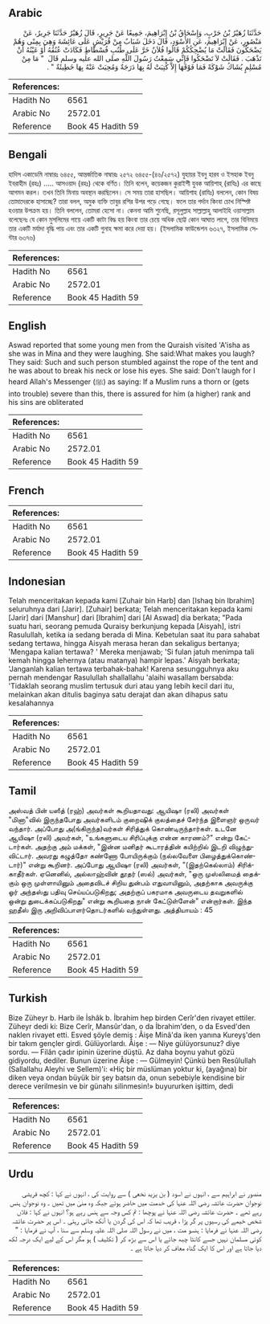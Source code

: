 ## Arabic


<div dir="rtl" lang="ar" style={{fontSize:'larger',backgroundColor:'#f8f9fa',padding:20}}>
حَدَّثَنَا زُهَيْرُ بْنُ حَرْبٍ، وَإِسْحَاقُ بْنُ إِبْرَاهِيمَ، جَمِيعًا عَنْ جَرِيرٍ، قَالَ زُهَيْرٌ حَدَّثَنَا جَرِيرٌ، عَنْ مَنْصُورٍ، عَنْ إِبْرَاهِيمَ، عَنِ الأَسْوَدِ، قَالَ دَخَلَ شَبَابٌ مِنْ قُرَيْشٍ عَلَى عَائِشَةَ وَهِيَ بِمِنًى وَهُمْ يَضْحَكُونَ فَقَالَتْ مَا يُضْحِكُكُمْ قَالُوا فُلاَنٌ خَرَّ عَلَى طُنُبِ فُسْطَاطٍ فَكَادَتْ عُنُقُهُ أَوْ عَيْنُهُ أَنْ تَذْهَبَ ‏.‏ فَقَالَتْ لاَ تَضْحَكُوا فَإِنِّي سَمِعْتُ رَسُولَ اللَّهِ صلى الله عليه وسلم قَالَ ‏ "‏ مَا مِنْ مُسْلِمٍ يُشَاكُ شَوْكَةً فَمَا فَوْقَهَا إِلاَّ كُتِبَتْ لَهُ بِهَا دَرَجَةٌ وَمُحِيَتْ عَنْهُ بِهَا خَطِيئَةٌ ‏"‏ ‏.‏
</div>
<div style={{backgroundColor:'#f8f9fa',padding:20, marginBottom: 10}}><table> <thead> <tr> <th>References:</th> <th></th> </tr> </thead> <tbody><tr><td>Hadith No</td><td>6561</td></tr><tr><td>Arabic No</td><td>2572.01</td></tr><tr><td>Reference</td><td>Book 45 Hadith 59</td></tr></tbody></table></div>

## Bengali


<div dir="ltr" lang="bn" style={{fontSize:'larger',backgroundColor:'#f8f9fa',padding:20}}>
হাদিস একাডেমি নাম্বারঃ ৬৪৫৫, আন্তর্জাতিক নাম্বারঃ ২৫৭২ ৬৪৫৫-(৪৬/২৫৭২) যুহায়র ইবনু হারব ও ইসহাক ইবনু ইবরাহীম (রহঃ) ..... আসওয়াদ (রহঃ) থেকে বর্ণিত। তিনি বলেন, কয়েকজন কুরাইশী যুবক আয়িশাহ্ (রাযিঃ) এর কাছে আগমন করল। তখন তিনি মিনায় অবস্থান করছিলেন। সে সময় তারা হাসছিল। আয়িশাহ (রাযিঃ) বললেন, কোন বিষয় তোমাদেরকে হাসাচ্ছে? তারা বলল, অমুক ব্যক্তি তাবুর রশির উপর পড়ে গেছে। ফলে তার গর্দান কিংবা চোখ নিস্পিষ্ট হওয়ার উপক্রম হয়। তিনি বললেন, তোমরা হেসো না। কেননা আমি শুনেছি, রসূলুল্লাহ সাল্লাল্লাহু আলাইহি ওয়াসাল্লাম বলেছেনঃ যে কোন মুসলিমের গায়ে একটি কাটা বিদ্ধ হয় কিংবা তার চেয়ে অধিক ছোট্ট কোন আঘাত লাগে, তার বিনিময়ে তার একটি মর্যাদা বৃদ্ধি পায় এবং তার একটি গুনাহ ক্ষমা করে দেয়া হয়। (ইসলামিক ফাউন্ডেশন ৬৩২৭, ইসলামিক সেন্টার ৬৩৭৬)
</div>
<div style={{backgroundColor:'#f8f9fa',padding:20, marginBottom: 10}}><table> <thead> <tr> <th>References:</th> <th></th> </tr> </thead> <tbody><tr><td>Hadith No</td><td>6561</td></tr><tr><td>Arabic No</td><td>2572.01</td></tr><tr><td>Reference</td><td>Book 45 Hadith 59</td></tr></tbody></table></div>

## English


<div dir="ltr" lang="en" style={{fontSize:'larger',backgroundColor:'#f8f9fa',padding:20}}>
Aswad reported that some young men from the Quraish visited 'A'isha as she was in Mina and they were laughing. She said:What makes you laugh? They said: Such and such person stumbled against the rope of the tent and he was about to break his neck or lose his eyes. She said: Don't laugh for I heard Allah's Messenger (ﷺ) as saying: If a Muslim runs a thorn or (gets into trouble) severe than this, there is assured for him (a higher) rank and his sins are obliterated
</div>
<div style={{backgroundColor:'#f8f9fa',padding:20, marginBottom: 10}}><table> <thead> <tr> <th>References:</th> <th></th> </tr> </thead> <tbody><tr><td>Hadith No</td><td>6561</td></tr><tr><td>Arabic No</td><td>2572.01</td></tr><tr><td>Reference</td><td>Book 45 Hadith 59</td></tr></tbody></table></div>

## French


<div dir="ltr" lang="fr" style={{fontSize:'larger',backgroundColor:'#f8f9fa',padding:20}}>

</div>
<div style={{backgroundColor:'#f8f9fa',padding:20, marginBottom: 10}}><table> <thead> <tr> <th>References:</th> <th></th> </tr> </thead> <tbody><tr><td>Hadith No</td><td>6561</td></tr><tr><td>Arabic No</td><td>2572.01</td></tr><tr><td>Reference</td><td>Book 45 Hadith 59</td></tr></tbody></table></div>

## Indonesian


<div dir="ltr" lang="id" style={{fontSize:'larger',backgroundColor:'#f8f9fa',padding:20}}>
Telah menceritakan kepada kami [Zuhair bin Harb] dan [Ishaq bin Ibrahim] seluruhnya dari [Jarir]. [Zuhair] berkata; Telah menceritakan kepada kami [Jarir] dari [Manshur] dari [Ibrahim] dari [Al Aswad] dia berkata; "Pada suatu hari, seorang pemuda Quraisy berkunjung kepada [Aisyah], istri Rasulullah, ketika ia sedang berada di Mina. Kebetulan saat itu para sahabat sedang tertawa, hingga Aisyah merasa heran dan sekaligus bertanya; 'Mengapa kalian tertawa? ' Mereka menjawab; 'Si fulan jatuh menimpa tali kemah hingga Iehernya (atau matanya) hampir lepas.' Aisyah berkata; 'Janganlah kalian tertawa terbahak-bahak! Karena sesungguhnya aku pernah mendengar Rasulullah shallallahu 'alaihi wasallam bersabda: 'Tidaklah seorang muslim tertusuk duri atau yang Iebih kecil dari itu, melainkan akan ditulis baginya satu derajat dan akan dihapus satu kesalahannya
</div>
<div style={{backgroundColor:'#f8f9fa',padding:20, marginBottom: 10}}><table> <thead> <tr> <th>References:</th> <th></th> </tr> </thead> <tbody><tr><td>Hadith No</td><td>6561</td></tr><tr><td>Arabic No</td><td>2572.01</td></tr><tr><td>Reference</td><td>Book 45 Hadith 59</td></tr></tbody></table></div>

## Tamil


<div dir="ltr" lang="ta" style={{fontSize:'larger',backgroundColor:'#f8f9fa',padding:20}}>
அஸ்வத் பின் யஸீத் (ரஹ்) அவர்கள் கூறியதாவது: ஆயிஷா (ரலி) அவர்கள் "மினா"வில் இருந்தபோது அவர்களிடம் குறைஷிக் குலத்தைச் சேர்ந்த இளைஞர் ஒருவர் வந்தார். அப்போது அ(ங்கிருந்த)வர்கள் சிரித்துக் கொண்டிருந்தார்கள். உடனே ஆயிஷா (ரலி) அவர்கள், "உங்களுடைய சிரிப்புக்கு என்ன காரணம்?" என்று கேட்டார்கள். அதற்கு அம் மக்கள், "இன்ன மனிதர் கூடாரத்தின் கயிற்றில் இடறி விழுந்துவிட்டார். அவரது கழுத்தோ கண்ணோ போயிருக்கும் (நல்லவேளை பிழைத்துக்கொண்டார்)" என்று கூறினர். அப்போது ஆயிஷா (ரலி) அவர்கள், "(இதற்கெல்லாம்) சிரிக்காதீர்கள். ஏனெனில், அல்லாஹ்வின் தூதர் (ஸல்) அவர்கள், "ஒரு முஸ்லிமைத் தைக்கும் ஒரு முள்ளாயினும் அதைவிடச் சிறிய துன்பம் எதுவாயினும், அதற்காக அவருக்கு ஓர் அந்தஸ்து பதிவு செய்யப்படுகிறது; அதற்குப் பகரமாக அவருடைய தவறுகளில் ஒன்று துடைக்கப்படுகிறது" என்று கூறியதை நான் கேட்டுள்ளேன்" என்றார்கள். இந்த ஹதீஸ் இரு அறிவிப்பாளர்தொடர்களில் வந்துள்ளது. அத்தியாயம் : 45
</div>
<div style={{backgroundColor:'#f8f9fa',padding:20, marginBottom: 10}}><table> <thead> <tr> <th>References:</th> <th></th> </tr> </thead> <tbody><tr><td>Hadith No</td><td>6561</td></tr><tr><td>Arabic No</td><td>2572.01</td></tr><tr><td>Reference</td><td>Book 45 Hadith 59</td></tr></tbody></table></div>

## Turkish


<div dir="ltr" lang="tr" style={{fontSize:'larger',backgroundColor:'#f8f9fa',padding:20}}>
Bize Züheyr b. Harb ile İshâk b. İbrahim hep birden Cerîr'den rivayet ettiler. Züheyr dedi ki: Bize Cerîr, Mansûr'dan, o da İbrahim'den, o da Esved'den naklen rivayet etti. Esved şöyle demiş : Âişe Minâ'da iken yanına Kureyş'den bir takım gençler girdi. Gülüyorlardı. Âişe : — Niye gülüyorsunuz? diye sordu. — Filân çadır ipinin üzerine düştü. Az daha boynu yahut gözü gidiyordu, dediler. Bunun üzerine Âişe : — Gülmeyin! Çünkü ben Resûlullah (Sallallahu Aleyhi ve Sellem)'i: «Hiç bir müslüman yoktur ki, (ayağına) bir diken veya ondan büyük bir şey batsın da, onun sebebiyle kendisine bir derece verilmesin ve bir günahı silinmesin!» buyururken işittim, dedi
</div>
<div style={{backgroundColor:'#f8f9fa',padding:20, marginBottom: 10}}><table> <thead> <tr> <th>References:</th> <th></th> </tr> </thead> <tbody><tr><td>Hadith No</td><td>6561</td></tr><tr><td>Arabic No</td><td>2572.01</td></tr><tr><td>Reference</td><td>Book 45 Hadith 59</td></tr></tbody></table></div>

## Urdu


<div dir="rtl" lang="ur" style={{fontSize:'larger',backgroundColor:'#f8f9fa',padding:20}}>
منصور نے ابراہیم سے ، انہوں نے اسود ( بن یزید نخعی ) سے روایت کی ، انہوں نے کہا : کچھ قریشی نوجوان حضرت عائشہ رضی اللہ عنہا کی خدمت میں حاضر ہوئے جبکہ وہ منیٰ میں تھیں ۔ وہ نوجوان ہنس رہے تھے ۔ حضرت عائشہ رضی اللہ عنہا نے پوچھا : تم کس وجہ سے ہنس رہے ہو؟ انہوں نے کہا : فلاں شخص خیمے کی رسیوں پر گر پڑا ، قریب تھا کہ اس کی گردن یا آنکھ جاتی رہتی ۔ اس پر حضرت عائشہ رضی اللہ عنہا نے فرمایا : ہنسو مت ، میں نے رسول اللہ صلی اللہ علیہ وسلم سے سنا ، آپ نے فرمایا : " کوئی مسلمان نہیں جسے کانٹا چبھ جائے یا اس سے بڑھ کر ( تکلیف ) ہو مگر اس کے لیے ایک درجہ لکھ دیا جاتا ہے اور اس کا ایک گناہ معاف کر دیا جاتا ہے ۔
</div>
<div style={{backgroundColor:'#f8f9fa',padding:20, marginBottom: 10}}><table> <thead> <tr> <th>References:</th> <th></th> </tr> </thead> <tbody><tr><td>Hadith No</td><td>6561</td></tr><tr><td>Arabic No</td><td>2572.01</td></tr><tr><td>Reference</td><td>Book 45 Hadith 59</td></tr></tbody></table></div>